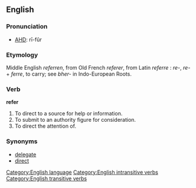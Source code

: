 ==English==

===Pronunciation===
*[[w:AHD|AHD]]: r&#299;-fûr

===Etymology===
Middle English ''referren'', from Old French ''referer'', from Latin ''referre'' : ''re-'', ''re-'' + ''ferre'', to carry; see ''bher-'' in Indo-European Roots.

===Verb===
'''refer'''

#To direct to a source for help or information.
#To submit to an authority figure for consideration.
#To direct the attention of.

===Synonyms===
*[[delegate]]
*[[direct]]

[[Category:English language]][[Category:English intransitive verbs]][[Category:English transitive verbs]]